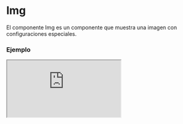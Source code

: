 
# Img

El componente Img es un componente que muestra una imagen con configuraciones especiales.

### Ejemplo

<Iframe src="https://fenextjs-component-storybook.vercel.app/iframe.html?args=&id=img-img--index&viewMode=story" />

### Importacion

Para importar el componente Img, se puede hacer desde fenextjs o fenextjs-component

```tsx copy
import { Img, ImgProps } from "fenextjs/cjs/component/Img";
```

o

```tsx copy
import { Img, ImgProps } from "fenextjs-component/cjs/Img";
```

### Parametros

| Parametro        |                                          Tipo                                          | Requerido | Default | Descripcion                                              |
| ---------------- | :------------------------------------------------------------------------------------: | :-------: | :-----: | :------------------------------------------------------- |
| id               |                                  `string` \| `number`                                  |    No     |         | El ID de la imagen.                                      |
| name             |                                        `string`                                        |    No     |         | El nombre de la imagen.                                  |
| src              |                                        `string`                                        |    Sí     |         | URL de la imagen.                                        |
| srcMin1920       |                                        `string`                                        |    No     |         | URL de la imagen para tamaño 1920px o superior.          |
| srcMin1680       |                                        `string`                                        |    No     |         | URL de la imagen para tamaño 1680px o superior.          |
| srcMin1440       |                                        `string`                                        |    No     |         | URL de la imagen para tamaño 1440px o superior.          |
| srcMin1024       |                                        `string`                                        |    No     |         | URL de la imagen para tamaño 1024px o superior.          |
| srcMin992        |                                        `string`                                        |    No     |         | URL de la imagen para tamaño 992px o superior.           |
| srcMin768        |                                        `string`                                        |    No     |         | URL de la imagen para tamaño 768px o superior.           |
| srcMin575        |                                        `string`                                        |    No     |         | URL de la imagen para tamaño 575px o superior.           |
| srcThumbnail_200 |                                        `string`                                        |    No     |         | URL de la imagen para miniatura de 200x200px o superior. |
| srcThumbnail_100 |                                        `string`                                        |    No     |         | URL de la imagen para miniatura de 100x100px o superior. |
| imgIf404         |                                        `string`                                        |    No     |         | URL de la imagen si no se carga la imagen principal.     |
| layers           | `Pick<React.CSSProperties, "background" \| "mixBlendMode" \| "filter" \| "opacity">[]` |    No     |         | Capas para la imagen.                                    |
| onErrorImg       |                 `(e: SyntheticEvent<HTMLImageElement, Event>) => void`                 |    No     |         | Función a llamar en caso de error al cargar la imagen.   |
| onClick          |                                      `() => void`                                      |    No     |         | Función a llamar al hacer clic en la imagen.             |
| loader           |                                       `boolean`                                        |    No     |         | Indica si la imagen está actualmente en estado de carga. |

### Storybook

Para ver el storybook del componente lo puede hacer con este [link](https://fenextjs-component-storybook.vercel.app/?path=/story/img-img--index)

### Usos

- Uso básico del componente Img

```tsx copy
<Img
  name="Img"
  src="https://www.aerocivil.gov.co/Style%20Library/CEA/img/01.jpg"
  srcMin768="https://www.aerocivil.gov.co/Style%20Library/CEA/img/02.jpg"
  srcMin1024="https://www.aerocivil.gov.co/Style%20Library/CEA/img/03.jpg"
/>
```
